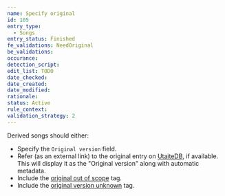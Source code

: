 ```yaml
---
name: Specify original
id: 105
entry_type:
  - Songs
entry_status: Finished
fe_validations: NeedOriginal
be_validations:
occurance:
detection_script:
edit_list: TODO
date_checked:
date_created:
date_modified:
rationale:
status: Active
rule_context:
validation_strategy: 2
---
```

Derived songs should either:
- Specify the `Original version` field.
- Refer (as an external link) to the original entry on [UtaiteDB](https://utaitedb.net/S/), if available. This will display it as the "Original version" along with automatic metadata.
- Include the [original out of scope](https://vocadb.net/T/3282) tag.
- Include the [original version unknown](https://vocadb.net/T/4631) tag.